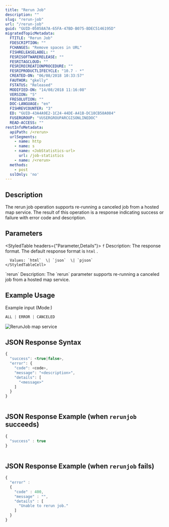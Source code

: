 ```yaml
---
title: "Rerun Job"
description: ""
slug: "rerun-job"
url: "/rerun-job"
guid: "GUID-05058A7A-65FA-47BD-B075-BDEC5146195D"
migratedTopicMetadata:
  FTITLE: "Rerun Job"
  FDESCRIPTION: ""
  FCHANGES: "Remove spaces in URL"
  FISHRELEASELABEL: ""
  FESRISOFTWARERELEASE: ""
  FESRITAGCLOUD: ""
  FESRIRECREATIONPROCEDURE: ""
  FESRIPRODUCTLIFECYCLE: "10.7 - *"
  CREATED-ON: "06/08/2018 10:33:57"
  FAUTHOR: "gkelly"
  FSTATUS: "Released"
  MODIFIED-ON: "14/08/2018 11:16:08"
  VERSION: "5"
  FRESOLUTION: ""
  DOC-LANGUAGE: "en"
  FISHREVCOUNTER: "3"
  ED: "GUID-43A4A9E2-1C24-44DE-A41B-DC18CB58A084"
  FUSERGROUP: "VUSERGROUPARCGISONLINEDOC"
  READ-ACCESS: ""
restInfoMetadata:
  apiPath: /<rerun>
  urlSegments:
    - name: http
    - name: s
    - name: <JobStatistics-url>
      url: /job-statistics
    - name: /<rerun>
  methods:
    - post
  sslOnly: 'no'
---
```


## Description

The rerun job operation supports re-running a canceled job from a hosted map service. The result of this operation is a response indicating success or failure with error code and description. 

## Parameters 

<StyledTable headers={"Parameter,Details"}>
  <StyledTableRow>
    <StyledTableCell cellStyle="markdown">`f`</StyledTableCell>
    <StyledTableCell cellStyle="markdown">
      Description: The response format. The default response format is `html` .

      Values: `html`  \| `json`  \| `pjson` 
    </StyledTableCell>
  </StyledTableRow>
  <StyledTableRow>
    <StyledTableCell cellStyle="markdown">`rerun`</StyledTableCell>
    <StyledTableCell cellStyle="markdown">Description: The `rerun`  parameter supports re-running a canceled job from a hosted map service.</StyledTableCell>
  </StyledTableRow>
</StyledTable>

## Example Usage

Example input (Mode:)

```javascript
ALL | ERROR | CANCELED
```

 

![RerunJob map service](./images/GUID-1806A15A-91A7-4A4F-AF69-04303102692D-web.png)

## JSON Response Syntax

```javascript
{
  "success": <true|false>,
  "error": {
    "code": <code>,
    "message": "<description>",
    "details": [
      "<message>"
    ]
  }
}
          
```

 

## JSON Response Example (when `rerunjob`  succeeds)

```javascript
{
  "success" : true
}   
          
```

 

## JSON Response Example (when `rerunjob`  fails)

```javascript
{
  "error" : 
  {
    "code" : 400, 
    "message" : "", 
    "details" : [
      "Unable to rerun job."
    ]
  }
}
          
```

 
